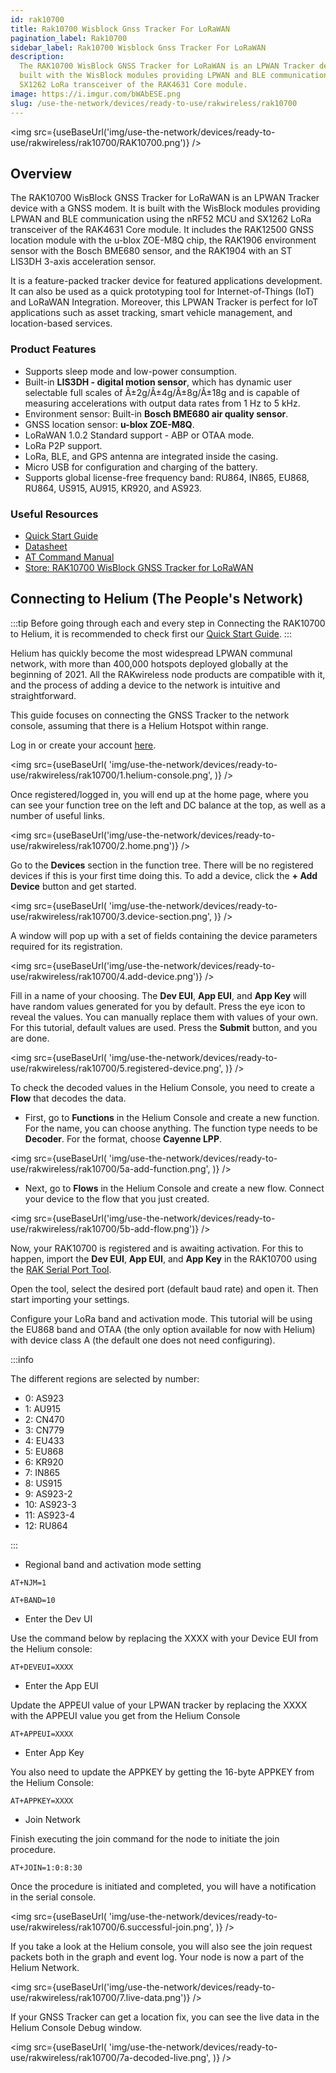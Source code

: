 ```yaml
---
id: rak10700
title: Rak10700 Wisblock Gnss Tracker For LoRaWAN
pagination_label: Rak10700
sidebar_label: Rak10700 Wisblock Gnss Tracker For LoRaWAN
description:
  The RAK10700 WisBlock GNSS Tracker for LoRaWAN is an LPWAN Tracker device with a GNSS modem. It is
  built with the WisBlock modules providing LPWAN and BLE communication using the nRF52 MCU and
  SX1262 LoRa transceiver of the RAK4631 Core module.
image: https://i.imgur.com/bWAbESE.png
slug: /use-the-network/devices/ready-to-use/rakwireless/rak10700
---
```



<img
  src={useBaseUrl('img/use-the-network/devices/ready-to-use/rakwireless/rak10700/RAK10700.png')}
/>

## Overview

The RAK10700 WisBlock GNSS Tracker for LoRaWAN is an LPWAN Tracker device with a GNSS modem. It is
built with the WisBlock modules providing LPWAN and BLE communication using the nRF52 MCU and SX1262
LoRa transceiver of the RAK4631 Core module. It includes the RAK12500 GNSS location module with the
u-blox ZOE-M8Q chip, the RAK1906 environment sensor with the Bosch BME680 sensor, and the RAK1904
with an ST LIS3DH 3-axis acceleration sensor.

It is a feature-packed tracker device for featured applications development. It can also be used as
a quick prototyping tool for Internet-of-Things (IoT) and LoRaWAN Integration. Moreover, this LPWAN
Tracker is perfect for IoT applications such as asset tracking, smart vehicle management, and
location-based services.

### Product Features

- Supports sleep mode and low-power consumption.
- Built-in **LIS3DH - digital motion sensor**, which has dynamic user selectable full scales of
  Â±2g/Â±4g/Â±8g/Â±18g and is capable of measuring accelerations with output data rates from 1 Hz to
  5 kHz.
- Environment sensor: Built-in **Bosch BME680 air quality sensor**.
- GNSS location sensor: **u-blox ZOE-M8Q**.
- LoRaWAN 1.0.2 Standard support - ABP or OTAA mode.
- LoRa P2P support.
- LoRa, BLE, and GPS antenna are integrated inside the casing.
- Micro USB for configuration and charging of the battery.
- Supports global license-free frequency band: RU864, IN865, EU868, RU864, US915, AU915, KR920, and
  AS923.

### Useful Resources

- [Quick Start Guide](https://docs.rakwireless.com/Product-Categories/WisBlock/RAK10700/Quickstart/)
- [Datasheet](https://docs.rakwireless.com/Product-Categories/WisBlock/RAK10700/Datasheet/)
- [AT Command Manual](https://docs.rakwireless.com/Product-Categories/WisBlock/RAK10700/AT-Command-Manual/)
- [Store: RAK10700 WisBlock GNSS Tracker for LoRaWAN](https://store.rakwireless.com/products/lpwan-tracker-solution-kit?utm_source=RAK10700&utm_medium=Document&utm_campaign=BuyFromStore)

## Connecting to Helium (The People's Network)

:::tip Before going through each and every step in Connecting the RAK10700 to Helium, it is
recommended to check first our
[Quick Start Guide](https://docs.rakwireless.com/Product-Categories/WisBlock/RAK10700/Quickstart/).
:::

Helium has quickly become the most widespread LPWAN communal network, with more than 400,000
hotspots deployed globally at the beginning of 2021. All the RAKwireless node products are
compatible with it, and the process of adding a device to the network is intuitive and
straightforward.

This guide focuses on connecting the GNSS Tracker to the network console, assuming that there is a
Helium Hotspot within range.

Log in or create your account [here](https://www.helium.com/console).

<img
  src={useBaseUrl(
    'img/use-the-network/devices/ready-to-use/rakwireless/rak10700/1.helium-console.png',
  )}
/>

Once registered/logged in, you will end up at the home page, where you can see your function tree on
the left and DC balance at the top, as well as a number of useful links.

<img src={useBaseUrl('img/use-the-network/devices/ready-to-use/rakwireless/rak10700/2.home.png')} />

Go to the **Devices** section in the function tree. There will be no registered devices if this is
your first time doing this. To add a device, click the **+ Add Device** button and get started.

<img
  src={useBaseUrl(
    'img/use-the-network/devices/ready-to-use/rakwireless/rak10700/3.device-section.png',
  )}
/>

A window will pop up with a set of fields containing the device parameters required for its
registration.

<img
  src={useBaseUrl('img/use-the-network/devices/ready-to-use/rakwireless/rak10700/4.add-device.png')}
/>

Fill in a name of your choosing. The **Dev EUI**, **App EUI**, and **App Key** will have random
values generated for you by default. Press the eye icon to reveal the values. You can manually
replace them with values of your own. For this tutorial, default values are used. Press the
**Submit** button, and you are done.

<img
  src={useBaseUrl(
    'img/use-the-network/devices/ready-to-use/rakwireless/rak10700/5.registered-device.png',
  )}
/>

To check the decoded values in the Helium Console, you need to create a **Flow** that decodes the
data.

- First, go to **Functions** in the Helium Console and create a new function. For the name, you can
  choose anything. The function type needs to be **Decoder**. For the format, choose **Cayenne
  LPP**.

<img
  src={useBaseUrl(
    'img/use-the-network/devices/ready-to-use/rakwireless/rak10700/5a-add-function.png',
  )}
/>

- Next, go to **Flows** in the Helium Console and create a new flow. Connect your device to the flow
  that you just created.

<img
  src={useBaseUrl('img/use-the-network/devices/ready-to-use/rakwireless/rak10700/5b-add-flow.png')}
/>

Now, your RAK10700 is registered and is awaiting activation. For this to happen, import the **Dev
EUI**, **App EUI**, and **App Key** in the RAK10700 using the
[RAK Serial Port Tool](https://downloads.rakwireless.com/en/LoRa/Tools/RAK_SERIAL_PORT_TOOL_V1.2.1.zip).

Open the tool, select the desired port (default baud rate) and open it. Then start importing your
settings.

Configure your LoRa band and activation mode. This tutorial will be using the EU868 band and OTAA
(the only option available for now with Helium) with device class A (the default one does not need
configuring).

:::info

The different regions are selected by number:

- 0: AS923
- 1: AU915
- 2: CN470
- 3: CN779
- 4: EU433
- 5: EU868
- 6: KR920
- 7: IN865
- 8: US915
- 9: AS923-2
- 10: AS923-3
- 11: AS923-4
- 12: RU864

:::

- Regional band and activation mode setting

```
AT+NJM=1
```

```
AT+BAND=10
```

- Enter the Dev UI

Use the command below by replacing the XXXX with your Device EUI from the Helium console:

```
AT+DEVEUI=XXXX
```

- Enter the App EUI

Update the APPEUI value of your LPWAN tracker by replacing the XXXX with the APPEUI value you get
from the Helium Console

```
AT+APPEUI=XXXX
```

- Enter App Key

You also need to update the APPKEY by getting the 16-byte APPKEY from the Helium Console:

```
AT+APPKEY=XXXX
```

- Join Network

Finish executing the join command for the node to initiate the join procedure.

```
AT+JOIN=1:0:8:30
```

Once the procedure is initiated and completed, you will have a notification in the serial console.

<img
  src={useBaseUrl(
    'img/use-the-network/devices/ready-to-use/rakwireless/rak10700/6.successful-join.png',
  )}
/>

If you take a look at the Helium console, you will also see the join request packets both in the
graph and event log. Your node is now a part of the Helium Network.

<img
  src={useBaseUrl('img/use-the-network/devices/ready-to-use/rakwireless/rak10700/7.live-data.png')}
/>

If your GNSS Tracker can get a location fix, you can see the live data in the Helium Console Debug
window.

<img
  src={useBaseUrl(
    'img/use-the-network/devices/ready-to-use/rakwireless/rak10700/7a-decoded-live.png',
  )}
/>
